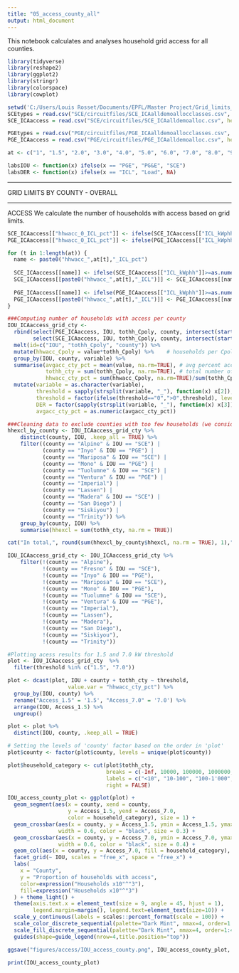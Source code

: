 ```yaml
---
title: "05_access_county_all"
output: html_document
---
```


This notebook calculates and analyses household grid access for all counties.

```r
library(tidyverse)
library(reshape2)
library(ggplot2)
library(stringr)
library(colorspace)
library(cowplot)
```

```r
setwd('C:/Users/Louis Rosset/Documents/EPFL/Master Project/Grid_limits_EV_charging/04_allocation/IOUdata')
SCEtypes = read.csv("SCE/circuitfiles/SCE_ICAalldemoallocclasses.csv", header=T, na.strings="?")
SCE_ICAaccess = read.csv("SCE/circuitfiles/SCE_ICAalldemoalloc.csv", header=T, na.strings="?", colClasses=as.character(SCEtypes$x))

PGEtypes = read.csv("PGE/circuitfiles/PGE_ICAalldemoallocclasses.csv", header=T, na.strings="?")
PGE_ICAaccess = read.csv("PGE/circuitfiles/PGE_ICAalldemoalloc.csv", header=T, na.strings="?", colClasses=as.character(PGEtypes$x))

at <- c("1", "1.5", "2.0", "3.0", "4.0", "5.0", "6.0", "7.0", "8.0", "9.0", "10.")
```

```r
labsIOU <- function(x) ifelse(x == "PGE", "PG&E", "SCE")
labsDER <- function(x) ifelse(x == "ICL", "Load", NA)
```

--------------------------------------------------------------------------------------------

GRID LIMITS BY COUNTY - OVERALL 

--------------------------------------------------------------------------------------------

ACCESS
We calculate the number of households with access based on grid limits.

```r
SCE_ICAaccess[["hhwacc_0_ICL_pct"]] <- ifelse(SCE_ICAaccess[["ICL_kWphh"]]>0, 1, 0)
PGE_ICAaccess[["hhwacc_0_ICL_pct"]] <- ifelse(PGE_ICAaccess[["ICL_kWphh"]]>0, 1, 0)

for (t in 1:length(at)) { 
  name <- paste0("hhwacc_",at[t],"_ICL_pct") 
  
  SCE_ICAaccess[[name]] <- ifelse(SCE_ICAaccess[["ICL_kWphh"]]>=as.numeric(at[t]), 1, SCE_ICAaccess[["ICL_kWphh"]]/as.numeric(at[t]))
  SCE_ICAaccess[[paste0("hhwacc_",at[t],"_ICL")]] <- SCE_ICAaccess[[name]]*SCE_ICAaccess$tothh_Cpoly
  
  PGE_ICAaccess[[name]] <- ifelse(PGE_ICAaccess[["ICL_kWphh"]]>=as.numeric(at[t]), 1, PGE_ICAaccess[["ICL_kWphh"]]/as.numeric(at[t]))
  PGE_ICAaccess[[paste0("hhwacc_",at[t],"_ICL")]] <- PGE_ICAaccess[[name]]*PGE_ICAaccess$tothh_Cpoly
}
```


```r
###Computing number of households with access per county
IOU_ICAaccess_grid_cty <- 
  rbind(select(PGE_ICAaccess, IOU, tothh_Cpoly, county, intersect(starts_with("hhwacc_"), ends_with("_pct"))),
        select(SCE_ICAaccess, IOU, tothh_Cpoly, county, intersect(starts_with("hhwacc_"), ends_with("_pct")))) %>%
  melt(id=c("IOU", "tothh_Cpoly", "county")) %>%
  mutate(hhwacc_Cpoly = value*tothh_Cpoly) %>%    # households per Cpoly, not percent
  group_by(IOU, county, variable) %>%
  summarise(avgacc_cty_pct = mean(value, na.rm=TRUE), # avg percent access in county
            tothh_cty = sum(tothh_Cpoly, na.rm=TRUE), # total number of households in county
            hhwacc_cty_pct = sum(hhwacc_Cpoly, na.rm=TRUE)/sum(tothh_Cpoly, na.rm=TRUE)) %>%
  mutate(variable = as.character(variable),
         threshold = sapply(strsplit(variable, "_"), function(x) x[2]),
         threshold = factor(ifelse(threshold=="0",">0",threshold), levels=c(">0",at)),
         DER = factor(sapply(strsplit(variable, "_"), function(x) x[3]), levels=c("ICL")),
         avgacc_cty_pct = as.numeric(avgacc_cty_pct))
```

```r
###Cleaning data to exclude counties with too few households (we consider counties with at least 100 households)
hhexcl_by_county <- IOU_ICAaccess_grid_cty %>%
    distinct(county, IOU, .keep_all = TRUE) %>%
    filter((county == "Alpine" & IOU == "SCE") |
           (county == "Inyo" & IOU == "PGE") |
           (county == "Mariposa" & IOU == "SCE") |
           (county == "Mono" & IOU == "PGE") |
           (county == "Tuolumne" & IOU == "SCE") |
           (county == "Ventura" & IOU == "PGE") |
           (county == "Imperial") |
           (county == "Lassen") |
           (county == "Madera" & IOU == "SCE") |
           (county == "San Diego") |
           (county == "Siskiyou") |
           (county == "Trinity")) %>%
    group_by(county, IOU) %>%
    summarise(hhexcl = sum(tothh_cty, na.rm = TRUE))

cat("In total,", round(sum(hhexcl_by_county$hhexcl, na.rm = TRUE), 1),"households are not taken into account by excluding some unrepresentative combinations of counties and IOUs.")

IOU_ICAaccess_grid_cty <- IOU_ICAaccess_grid_cty %>%
    filter(!(county == "Alpine"),
           !(county == "Fresno" & IOU == "SCE"),
           !(county == "Inyo" & IOU == "PGE"),
           !(county == "Mariposa" & IOU == "SCE"),
           !(county == "Mono" & IOU == "PGE"),
           !(county == "Tuolumne" & IOU == "SCE"),
           !(county == "Ventura" & IOU == "PGE"),
           !(county == "Imperial"),
           !(county == "Lassen"),
           !(county == "Madera"),
           !(county == "San Diego"),
           !(county == "Siskiyou"),
           !(county == "Trinity"))
```

```r
#Plotting acess results for 1.5 and 7.0 kW threshold
plot <- IOU_ICAaccess_grid_cty  %>%
  filter(threshold %in% c("1.5", "7.0"))

plot <- dcast(plot, IOU + county + tothh_cty ~ threshold, 
                   value.var = "hhwacc_cty_pct") %>%
  group_by(IOU, county) %>%
  rename("Access_1.5" = '1.5', "Access_7.0" = '7.0') %>%
  arrange(IOU, Access_1.5) %>%
  ungroup()

plot <- plot %>%
  distinct(IOU, county, .keep_all = TRUE)

# Setting the levels of 'county' factor based on the order in 'plot'
plot$county <- factor(plot$county, levels = unique(plot$county))

plot$household_category <- cut(plot$tothh_cty,
                               breaks = c(-Inf, 10000, 100000, 1000000, Inf),
                               labels = c("<10", "10-100", "100-1'000", ">1'000"),
                               right = FALSE)

IOU_access_county_plot <- ggplot(plot) +
  geom_segment(aes(x = county, xend = county,
                   y = Access_1.5, yend = Access_7.0,
                   color = household_category), size = 1) +
  geom_crossbar(aes(x = county, y = Access_1.5, ymin = Access_1.5, ymax = Access_1.5),
                width = 0.6, color = "black", size = 0.3) +
  geom_crossbar(aes(x = county, y = Access_7.0, ymin = Access_7.0, ymax = Access_7.0),
                width = 0.6, color = "black", size = 0.4) +
  geom_col(aes(x = county, y = Access_7.0, fill = household_category), width = 0.6)  +
  facet_grid(~ IOU, scales = "free_x", space = "free_x") +
  labs(
    x = "County",
    y = "Proportion of households with access",
    color=expression("Households x10"^"3"),
    fill=expression("Households x10"^"3")
  ) + theme_light() +
  theme(axis.text.x = element_text(size = 9, angle = 45, hjust = 1),
        legend.margin=margin(), legend.text=element_text(size=10)) +
  scale_y_continuous(labels = scales::percent_format(scale = 100)) +
  scale_color_discrete_sequential(palette="Dark Mint", nmax=4, order=1:4) +
  scale_fill_discrete_sequential(palette="Dark Mint", nmax=4, order=1:4) +
  guides(shape=guide_legend(nrow=4,title.position="top"))

ggsave("figures/access/IOU_access_county.png", IOU_access_county_plot,  width = 15.5, height = 6.5, units = "in")

print(IOU_access_county_plot)
```

